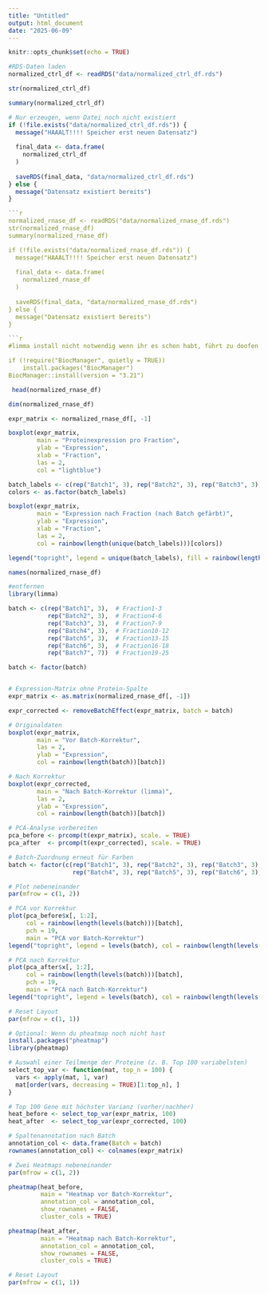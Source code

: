 ```yaml
---
title: "Untitled"
output: html_document
date: "2025-06-09"
---
```


```r
knitr::opts_chunk$set(echo = TRUE)
```

```r
#RDS-Daten laden
normalized_ctrl_df <- readRDS("data/normalized_ctrl_df.rds")

str(normalized_ctrl_df)

summary(normalized_ctrl_df)

# Nur erzeugen, wenn Datei noch nicht existiert
if (!file.exists("data/normalized_ctrl_df.rds")) {
  message("HAAALT!!!! Speicher erst neuen Datensatz")
  
  final_data <- data.frame(
    normalized_ctrl_df
  )
  
  saveRDS(final_data, "data/normalized_ctrl_df.rds")
} else {
  message("Datensatz existiert bereits")
}
```

```r
```r
normalized_rnase_df <- readRDS("data/normalized_rnase_df.rds")
str(normalized_rnase_df)
summary(normalized_rnase_df)

if (!file.exists("data/normalized_rnase_df.rds")) {
  message("HAAALT!!!! Speicher erst neuen Datensatz")
  
  final_data <- data.frame(
    normalized_rnase_df
  )
  
  saveRDS(final_data, "data/normalized_rnase_df.rds")
} else {
  message("Datensatz existiert bereits")
}
```

```r

```r
#limma install nicht notwendig wenn ihr es schon habt, führt zu doofen fehlern 

if (!require("BiocManager", quietly = TRUE))
    install.packages("BiocManager")
BiocManager::install(version = "3.21")
```



```r
 head(normalized_rnase_df)
```

```r
dim(normalized_rnase_df)
```

```r
expr_matrix <- normalized_rnase_df[, -1]

boxplot(expr_matrix,
        main = "Proteinexpression pro Fraction",
        ylab = "Expression",
        xlab = "Fraction",
        las = 2,                 
        col = "lightblue")

batch_labels <- c(rep("Batch1", 3), rep("Batch2", 3), rep("Batch3", 3), rep("Batch4", 3), rep("Batch5", 3), rep("Batch6", 3), rep("Batch7", 4))  
colors <- as.factor(batch_labels)

boxplot(expr_matrix,
        main = "Expression nach Fraction (nach Batch gefärbt)",
        ylab = "Expression",
        xlab = "Fraction",
        las = 2,
        col = rainbow(length(unique(batch_labels)))[colors])

legend("topright", legend = unique(batch_labels), fill = rainbow(length(unique(batch_labels))), title = "Batch")
```

```r
names(normalized_rnase_df)
```

```r
#entfernen 
library(limma)

batch <- c(rep("Batch1", 3),  # Fraction1-3
           rep("Batch2", 3),  # Fraction4-6
           rep("Batch3", 3),  # Fraction7-9
           rep("Batch4", 3),  # Fraction10-12
           rep("Batch5", 3),  # Fraction13-15
           rep("Batch6", 3),  # Fraction16-18
           rep("Batch7", 7))  # Fraction19-25

batch <- factor(batch)


# Expression-Matrix ohne Protein-Spalte
expr_matrix <- as.matrix(normalized_rnase_df[, -1])

expr_corrected <- removeBatchEffect(expr_matrix, batch = batch)

# Originaldaten
boxplot(expr_matrix,
        main = "Vor Batch-Korrektur",
        las = 2,
        ylab = "Expression",
        col = rainbow(length(batch))[batch])

# Nach Korrektur
boxplot(expr_corrected,
        main = "Nach Batch-Korrektur (limma)",
        las = 2,
        ylab = "Expression",
        col = rainbow(length(batch))[batch])
```


```r
# PCA-Analyse vorbereiten
pca_before <- prcomp(t(expr_matrix), scale. = TRUE)
pca_after  <- prcomp(t(expr_corrected), scale. = TRUE)

# Batch-Zuordnung erneut für Farben
batch <- factor(c(rep("Batch1", 3), rep("Batch2", 3), rep("Batch3", 3),
                  rep("Batch4", 3), rep("Batch5", 3), rep("Batch6", 3), rep("Batch7", 7)))

# Plot nebeneinander
par(mfrow = c(1, 2))

# PCA vor Korrektur
plot(pca_before$x[, 1:2],
     col = rainbow(length(levels(batch)))[batch],
     pch = 19,
     main = "PCA vor Batch-Korrektur")
legend("topright", legend = levels(batch), col = rainbow(length(levels(batch))), pch = 19)

# PCA nach Korrektur
plot(pca_after$x[, 1:2],
     col = rainbow(length(levels(batch)))[batch],
     pch = 19,
     main = "PCA nach Batch-Korrektur")
legend("topright", legend = levels(batch), col = rainbow(length(levels(batch))), pch = 19)

# Reset Layout
par(mfrow = c(1, 1))
```



```r
# Optional: Wenn du pheatmap noch nicht hast
install.packages("pheatmap")
library(pheatmap)

# Auswahl einer Teilmenge der Proteine (z. B. Top 100 variabelsten)
select_top_var <- function(mat, top_n = 100) {
  vars <- apply(mat, 1, var)
  mat[order(vars, decreasing = TRUE)[1:top_n], ]
}

# Top 100 Gene mit höchster Varianz (vorher/nachher)
heat_before <- select_top_var(expr_matrix, 100)
heat_after  <- select_top_var(expr_corrected, 100)

# Spaltenannotation nach Batch
annotation_col <- data.frame(Batch = batch)
rownames(annotation_col) <- colnames(expr_matrix)

# Zwei Heatmaps nebeneinander
par(mfrow = c(1, 2))

pheatmap(heat_before,
         main = "Heatmap vor Batch-Korrektur",
         annotation_col = annotation_col,
         show_rownames = FALSE,
         cluster_cols = TRUE)

pheatmap(heat_after,
         main = "Heatmap nach Batch-Korrektur",
         annotation_col = annotation_col,
         show_rownames = FALSE,
         cluster_cols = TRUE)

# Reset Layout
par(mfrow = c(1, 1))

```



```

```

